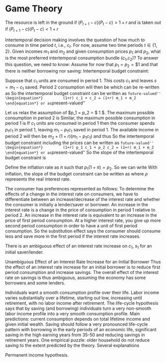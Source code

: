 # Game Theory

\subsection{Resource Extraction}
\begin{equation}
    \frac{P_{t+1}-c}{P_t-c}=1+r
\end{equation}
The resource is left in the ground if $(P_{t+1}-c)(P_t-c)>1+r$ and is taken out if $(P_{t+1}-c)(P_t-c)<1+r$



\subsection{Intertemporal Decision Making}
Intertemporal decision making involves the question of how much to consume in time period $t$, i.e., $c_t$. For now, assume two time periods $t \in \{1,2\}$. Given incomes $m_1$ and $m_2$ and given consumption prices $p_1$ and $p_2$, what is the most preferred intertemporal consumption bundle ($c_1$,$c_2$)? To answer this question, we need to know:
    \begin{itemize}
        \item Intertemporal budget constraint
        \item Intertemporal consumption preferences
    \end{itemize}

\subsection{No Price Effects}
Assume for now that $p_1 = p_2 = \$1$ and that there is neither borrowing nor saving:
    \begin{itemize}
        \item Consumption bundle: $c_1 = m_1$ and $c_2 = m_2$
    \end{itemize}
Intertemporal budget constraint:
    \begin{itemize}
        \item No consumption in period 1 ($c_1 = 0$): Assume that the interest rate is $r$ and that the consumer does not consume in period $t=1$. The savings of the consumer will be $s=m_1$. The available income for consumption in the second period is now $c_2 = m_2+(1+r) m_1$
        \item No consumption in period 2 ($c_2 = 0$): The consumer has to pay back the borrowing from period 1 in period 2:
            \begin{equation*}
                b_1 (1+r) = m_2 \quad \Leftrightarrow \quad b_1 = \frac{m_2}{1+r}
            \end{equation*}
            So the largest possible consumption level $c_1$ is
            \begin{equation*}
                c_1 = m_1 + \frac{m_2}{1+r}
            \end{equation*}
    \end{itemize}
Suppose that $c_1$ units are consumed in period 1. This costs $c_1$ and leaves $s = m_1- c_1$ saved. Period 2 consumption will then be
    \begin{equation*}
        c_2 = m_2+(1+r)(m_1-c_1)
    \end{equation*}
which can be re-written as
    \begin{equation*}
        c_2 = \underbrace{m_2 + (1+r) m_1}_{\text{Intercept}} \underbrace{-(1+r)}_{\text{Slope}} c_1
    \end{equation*}
So the intertemporal budget constraint can be written as ``future-valued''
    \begin{equation*}
        (1+r) c_1 + c_2 = (1+r) m_1 + m_2
    \end{equation*}
or as ``present-valued''
    \begin{equation*}
        c_1+\frac{c_2}{1+r} = m_1+\frac{m_2}{1+r}
    \end{equation*}

\subsection{Price Effects}
Let us relax the assumption of $p_1 = p_2 = \$ 1 $. The maximum possible consumption in period 2 is
    \begin{equation*}
        c_2 =\frac{m_2+(1+r) m_1}{p_2}
    \end{equation*}
Similar, the maximum possible consumption in period 1 is
    \begin{equation*}
        c_1 = \frac{m_1+m_2/(1+r)}{p_1}
    \end{equation*}
If $c_1$ units are consumed in period 1 then the consumer spends $p_1  c_1$ in period 1, leaving $m_1 - p_1 c_1$ saved in period 1. The available income in period 2 will then be $m_2+(1+r) (m_1 - p_1  c_1)$ and thus
    \begin{equation*}
        p_2 c_2 = m_2 + (1+r) (m_1-p_1 c_1)
    \end{equation*}
So the intertemporal budget constraint including the prices can be written as ``future-valued''
    \begin{equation*}
        (1+r) p_1 c_1 + p_2 c_2 = (1+r) m_1 + m_2
    \end{equation*}
or as ``present-valued''
    \begin{equation*}
        p_1 c_1+\frac{p_2}{1+r} c_2 = m_1+\frac{m_2}{1+r}
    \end{equation*}
So the slope of the intertemporal budget constraint is
    \begin{equation*}
        \text{Slope} = -(1+r) \frac{p_1}{p_2}
    \end{equation*}

\subsection{Inflation}
\noindent Define the inflation rate as $\pi$ such that $p_1 (1+\pi) = p_2$. So we can write
    \begin{equation*}
        p_1 c_1+\frac{p_1 (1+\pi) c_2}{1+r} = m_1+\frac{m_2}{1+r}
    \end{equation*}
With inflation, the slope of the budget constraint can be written as
    \begin{equation*}
        1+\rho = \frac{1+r}{1+\pi}
    \end{equation*}
where $\rho$ represents the real interest rate.

\subsection{Choice Problem}
The consumer has preferences represented as follows:
    \begin{equation*}
        U(c_1,c_2) = u(c_1) + \beta u(c_2)
    \end{equation*}
To determine the effects of a change in the interest rate on consumers, we have to differentiate between an increase/decrease of the interest rate and whether the consumer is initially a lender/saver or borrower. An increase in the interest rate is a change in the price of consumption in period 1 relative to period 2. An increase in the interest rate is equivalent to an increase in the price of first period consumption. At a higher interest rate, you give up more second period consumption in order to have a unit of first period consumption. So the substitution effect says the consumer should consume less and save more in the first period if the interest rate increases.
    \begin{itemize}
        \item \textbf{Initial lender/saver and increase in interest rate}. Increasing the interest rate tilts the budget line to make it steeper. An initial lender remains a lender. There are two effects:
                \begin{itemize}
                    \item Income effect: If a lender/saver, then the higher interest rate increase income for a given amount of saving. The effect of the interest rate increase for an initial lender is to raise the value of the consumer’s initial savings because the consumer earns a higher return on this savings. The reduces first period consumption.
                    \item Substitution effect: The interest rate $\rho$ is the relative price of consumption in period 1 to consumption in period 2, i.e., $c_1$ becomes more expensive relative to $c_2$. This increases $c_2$ and reduces $c_1$.
                \end{itemize}
            For a lender/saver, an increase in $\rho$ increases $c_2$ and may increase or decrease $c_1$.
        \item \textbf{Initial lender/saver and decrease in interest rate}. A lender might or might not become a
            borrower.
        \item \textbf{Initial borrower and increase in interest rate.} A borrower might or might not become a lender. For a consumer who is an initial borrower, the income effect goes in the same direction as the substitution effect, i.e., a higher interest rate means less …first period consumption. The interest rate increase makes borrowing more expensive, so the consumer is poorer and chooses less …first period consumption. There are two effects:
                \begin{itemize}
                    \item Income effect: If borrower, then the income effect is negative for $c_1$ and $c_2$.
                    \item Substitution effect: Gross interest rate $1+r$ is relative price of consumption in period 1 to consumption in period 2: $c_1$ becomes more expensive relative to $c_2$: This increases $c_2$ and reduces $c_1$.
                \end{itemize}
            For a borrower an increase in $\rho$ reduces $c_1$ and may increase or decrease $c_2$:
        \item \textbf{Initial borrower and decrease in interest rate.}  In this case analogous reasoning shows that if the consumer is initially a borrower, and the interest rate declines, the consumer must remain a borrower; becoming a lender would violate revealed preference. There are two effects:
    \end{itemize}
There is an ambiguous effect of an interest rate increase on $c_1$, $s_1$ for an initial saver/lender.

Unambiguous Effect of an Interest Rate Increase for an Initial Borrower Thus the effect of an interest rate increase for an initial borrower is to reduce first period consumption and increase savings. The overall effect of the interest rate on savings is thus ambiguous, assuming the economy has some borrowers and some lenders.

\subsection{Life Cycle Hypothesis}
Individuals want a smooth consumption profile over their life. Labor income varies substantially over a lifetime, starting out low, increasing until retirement, with no labor income after retirement. The life-cycle hypothesis says that by saving (and borrowing) individuals turn a very non-smooth labor income profile into a very smooth consumption profile. Main predictions: current consumption depends on total lifetime income and given initial wealth. Saving should follow a very pronounced life-cycle pattern with borrowing in the early periods of
an economic life, significant saving in the high earning years from 35-50 and reducing savings in retirement years. One empirical puzzle: older household do not reduce saving to the extent predicted by the theory. Several explanations
    \begin{itemize}
        \item Individuals are altruistic and want to leave bequests to their children.
        \item Uncertainty with respect to length of life and health status.
    \end{itemize}
Permanent income hypothesis.